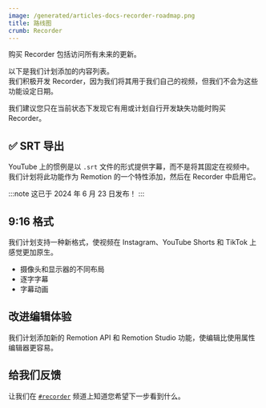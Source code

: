 ```yaml
---
image: /generated/articles-docs-recorder-roadmap.png
title: 路线图
crumb: Recorder
---
```


购买 Recorder 包括访问所有未来的更新。

以下是我们计划添加的内容列表。  
我们积极开发 Recorder，因为我们将其用于我们自己的视频，但我们不会为这些功能设定日期。

我们建议您只在当前状态下发现它有用或计划自行开发缺失功能时购买 Recorder。

## ✅ SRT 导出

YouTube 上的惯例是以 `.srt` 文件的形式提供字幕，而不是将其固定在视频中。  
我们计划将此功能作为 Remotion 的一个特性添加，然后在 Recorder 中启用它。

:::note
这已于 2024 年 6 月 23 日发布！
:::

## 9:16 格式

我们计划支持一种新格式，使视频在 Instagram、YouTube Shorts 和 TikTok 上感觉更加原生。

- 摄像头和显示器的不同布局
- 逐字字幕
- 字幕动画

## 改进编辑体验

我们计划添加新的 Remotion API 和 Remotion Studio 功能，使编辑比使用属性编辑器更容易。

## 给我们反馈

让我们在 [`#recorder`](https://remotion.dev/recorder) 频道上知道您希望下一步看到什么。  

